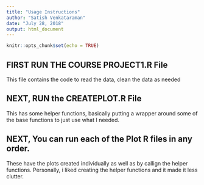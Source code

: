 ```yaml
---
title: "Usage Instructions"
author: "Satish Venkataraman"
date: "July 28, 2018"
output: html_document
---
```


```r
knitr::opts_chunk$set(echo = TRUE)
```

## FIRST RUN THE COURSE PROJECT1.R File
This file contains the code to read the data, clean the data as needed

## NEXT, RUN the CREATEPLOT.R File
This has some helper functions, basically putting a wrapper around some of the base functions to  just use what I needed.

## NEXT, You can run each of the Plot R files in any order.
These have the plots created individually as well as by callign the helper functions.  Personally, i liked creating the helper functions and it made it less clutter.
